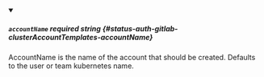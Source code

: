 
<details className="config-field" data-expandable="false" open>
<summary>

##### `accountName` <span className="config-field-required" data-required="false">required</span> <span className="config-field-type">string</span> <span className="config-field-default"></span> <span className="config-field-enum"></span> {#status-auth-gitlab-clusterAccountTemplates-accountName}

AccountName is the name of the account that should
be created. Defaults to the user or team kubernetes name.

</summary>



</details>
